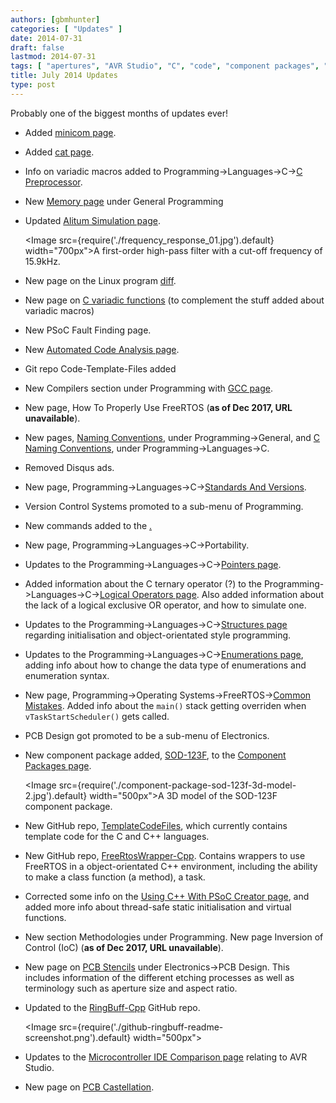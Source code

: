```yaml
---
authors: [gbmhunter]
categories: [ "Updates" ]
date: 2014-07-31
draft: false
lastmod: 2014-07-31
tags: [ "apertures", "AVR Studio", "C", "code", "component packages", "C++", "dependency injection", "FreeRTOS", "GitHub", "IDEs", "inversion of control", "IOC", "microcontrollers", "PCBs", "programming", "PSoC Creator", "stencils", "updates" ]
title: July 2014 Updates
type: post
---
```


Probably one of the biggest months of updates ever!

* Added [minicom page](/programming/operating-systems/linux/programs/minicom).

* Added [cat page](/programming/operating-systems/linux/programs/cat).

* Info on variadic macros added to Programming->Languages->C->[C Preprocessor](/programming/languages/c/preprocessor).

* New [Memory page](/programming/general/memory) under General Programming

* Updated [Alitum Simulation page](/electronics/general/altium/altium-simulation).

    <Image src={require('./frequency_response_01.jpg').default} width="700px">A first-order high-pass filter with a cut-off frequency of 15.9kHz.</Image>

* New page on the Linux program [diff](/programming/operating-systems/linux/programs/diff).

* New page on [C variadic functions](/programming/languages/c/variadic-functions) (to complement the stuff added about variadic macros)

* New PSoC Fault Finding page.

* New [Automated Code Analysis page](/programming/general/automated-code-analysis).

* Git repo Code-Template-Files added

* New Compilers section under Programming with [GCC page](/programming/compilers/gcc).

* New page, How To Properly Use FreeRTOS (**as of Dec 2017, URL unavailable**).

* New pages, [Naming Conventions](/programming/general/naming-conventions), under Programming->General, and [C Naming Conventions](/programming/languages/c/c-naming-conventions), under Programming->Languages->C.

* Removed Disqus ads.

* New page, Programming->Languages->C->[Standards And Versions](/programming/languages/c/standards-and-versions).

* Version Control Systems promoted to a sub-menu of Programming.

* New commands added to the [.](/programming/version-control-systems/mercurial/mercurial-speed-guide)

* New page, Programming->Languages->C->Portability.

* Updates to the Programming->Languages->C->[Pointers page](/programming/languages/c/pointers).

* Added information about the C ternary operator (?) to the Programming->Languages->C->[Logical Operators page](/programming/languages/c/logical-operators). Also added information about the lack of a logical exclusive OR operator, and how to simulate one.

* Updates to the Programming->Languages->C->[Structures page](/programming/languages/c/structures) regarding initialisation and object-orientated style programming.

* Updates to the Programming->Languages->C->[Enumerations page](/programming/languages/c/enumerations), adding info about how to change the data type of enumerations and enumeration syntax.

* New page, Programming->Operating Systems->FreeRTOS->[Common Mistakes](/programming/operating-systems/freertos/common-mistakes). Added info about the `main()` stack getting overriden when `vTaskStartScheduler()` gets called.

* PCB Design got promoted to be a sub-menu of Electronics.

* New component package added, [SOD-123F](/pcb-design/component-packages/sod-123f-component-package/), to the [Component Packages page](/pcb-design/component-packages/).

    <Image src={require('./component-package-sod-123f-3d-model-2.jpg').default} width="500px">A 3D model of the SOD-123F component package.</Image>

* New GitHub repo, [TemplateCodeFiles](https://github.com/gbmhunter/TemplateCodeFiles), which currently contains template code for the C and C++ languages.

* New GitHub repo, [FreeRtosWrapper-Cpp](https://github.com/gbmhunter/FreeRtosWrapper-Cpp). Contains wrappers to use FreeRTOS in a object-orientated C++ environment, including the ability to make a class function (a method), a task.

* Corrected some info on the [Using C++ With PSoC Creator page](/programming/microcontrollers/psoc/using-cplusplus-with-psoc-creator), and added more info about thread-safe static initialisation and virtual functions.

* New section Methodologies under Programming. New page Inversion of Control (IoC) (**as of Dec 2017, URL unavailable**).

* New page on [PCB Stencils](/pcb-design/soldermask-stencils/) under Electronics->PCB Design. This includes information of the different etching processes as well as terminology such as aperture size and aspect ratio.

* Updated to the [RingBuff-Cpp](https://github.com/gbmhunter/RingBuff-Cpp) GitHub repo.

    <Image src={require('./github-ringbuff-readme-screenshot.png').default} width="500px"></Image>

* Updates to the [Microcontroller IDE Comparison page](/programming/general/microcontroller-ide-comparison) relating to AVR Studio.

* New page on [PCB Castellation](/pcb-design/castellation/).
